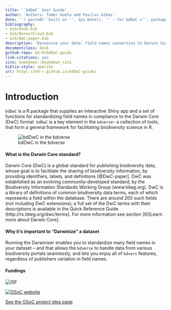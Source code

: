 ```yaml
--- 
title: '`bdDwC` User Guide'
author: 'Authors: Tomer Gueta and Povilas Gibas'
date: '`r paste0(''built on '', Sys.Date(), '' - for bdDwC v'', packageVersion(''bdDwC''))`'
bibliography:
- bib/book.bib
- bib/DarwinCloud.bib
- bib/DwC-paper.bib
description: 'Darwinize your data: field names conversion to Darwin Core (DwC) format'
documentclass: book
github-repo: bd-R/bdDwC-guide
link-citations: yes
site: bookdown::bookdown_site
biblio-style: apalike
url: http\://bd-r.github.io/bdDwC-guide/
---
```


# Introduction {-}

`bdDwC` is a R package that supplies an interactive Shiny app and a set of functions for standardizing field names in compliance to the Darwin Core (DwC) format. `bdDwC` is a key element in the `bdverse`-- a collection of tools, that form a general framework for facilitating biodiversity science in R.

![bdDwC in the bdverse](img/bdDwC_bdverse.png "bdDwC-bdverse")

#### What is the Darwin Core standard? {-}

Darwin Core (DwC) is a global standard for publishing biodiversity data, whose goal is to facilitate the sharing of biodiversity information, by providing identifiers, labels, and definitions [@DwC-paper]. DwC was established as an evolving community-developed standard, by the Biodiversity Information Standards Working Group (www.tdwg.org). DwC is a library of definitions of common biodiversity data terms, each of which represents a field within the database. There are around 200 such fields (not including DwC extensions); a full set of the DwC terms with their descriptions is available in the Quick Reference Guide (http://rs.tdwg.org/dwc/terms). For more information see section [6][Learn more about Darwin Core].

#### Why it's important to "Darwinize" a dataset {-}

Running the Darwinizer enables you to standardize many field names in your dataset -- and that allows the `bdverse` to handle data from various biodiversity portals seamlessly, and lets you enjoy all of `bdvers` features, regardless of publishers variation in field names.

#### Fundings {-}

![](img/ISF.png "ISF")

[![](img/GSoC.png "GSoC website")](https://summerofcode.withgoogle.com/ target="_blank")  

[See the GSoC project idea page](https://github.com/rstats-gsoc/gsoc2018/wiki/Darwinazing-biodiversity-data-in-R target="_blank")

